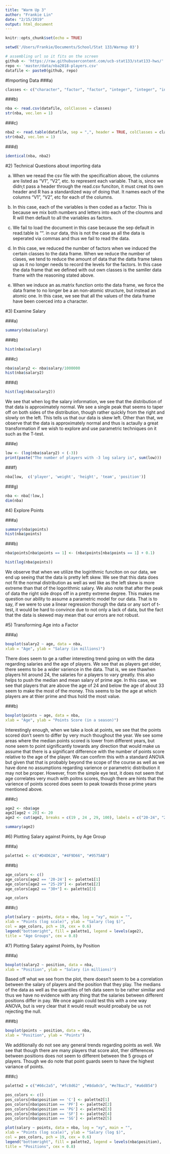 ```yaml
---
title: "Warm Up 3"
author: "Frankie Lin"
date: "2/15/2019"
output: html_document
---
```


```r
knitr::opts_chunk$set(echo = TRUE)
```

```r
setwd('/Users/Frankie/Documents/School/Stat 133/Warmup 03')

# assembling url so it fits on the screen
github <- 'https://raw.githubusercontent.com/ucb-stat133/stat133-hws/'
repo <- 'master/data/nba2018-players.csv'
datafile <- paste0(github, repo)
```

#Importing Data
###a)
```r
classes <- c("character", "factor", "factor", "integer", "integer", "integer", "integer", "character", "real", "integer", "integer", "integer", "integer", "integer", "integer")
```


###b)
```r
nba <- read.csv(datafile, colClasses = classes)
str(nba, vec.len = 1)
```

###c)
```r
nba2 <- read.table(datafile, sep = ",", header = TRUE, colClasses = classes)
str(nba2, vec.len = 1)
```

###d)
```r
identical(nba, nba2)
```

#2) Technical Questions about importing data

a) When we reead the csv file with the specificaltion above, the columns are listed as "V1", "V2", etc. to represent each variable. That is, since we didn;t pass a header through the read.csv funciton, it must creat its own header and R has a standardized way of doing that. It names each of the columns "V1", "V2", etc for each of the columns. 

b) In this case, each of the variables is then coded as a factor. This is because we mix both numbers and letters into each of the cloumns and R will then default to all the variables as factors. 

c) We fail to load the document in this case because the sep default in read.table is "". in our data, this is not the case as all the data is seperated via commas and thus we fail to read the data. 

d) In this case, we reduced the number of factors when we induced the certain classes to the data frame. When we reduce the number of clases, we tend to reduce the amount of data that the datta frame takes up as it no longer needs to record the levels for the factors. In this case the data frame that we defined with out own classes is the samller data frame with the reasoning stated above. 

e) When we induce an as.matrix function onto the data frame, we force the data frame to no longer be a an non-atomic structure, but instead an atomic one. In this case, we see that all the values of the data frame have been coerced into a character. 

#3) Examine Salary

###a) 
```r
summary(nba$salary)
```

###b)
```r
hist(nba$salary)
```

###c)
```r
nba$salary2 <- nba$salary/1000000
hist(nba$salary2)
```

###d)
```r
hist(log(nba$salary2))
```

We see that when log the salary information, we see that the distribution of that data is approximately normal. We see a single peak that seems to taper off on both sides of the distribution, though rather quickly from the right and slowly on the left. This tells us that our data is skew left. Other than that, we observe that the data is approximately normal and thus is actaully a great transformation if we wish to explore and use parametric techniques on it such as the T-test. 

###e)
```r
low <- (log(nba$salary2) < (-3))
print(paste("The number of players with -3 log salary is", sum(low)))
```

###f)
```r
nba[low,  c('player', 'weight', 'height', 'team', 'position')]
```

###g)
```r
nba <- nba[!low,]
dim(nba)
```

#4) Explore Points

###a)
```r
summary(nba$points)
hist(nba$points)
```

###b)
```r
nba$points[nba$points == 1] <- (nba$points[nba$points == 1] + 0.1)

hist(log(nba$points))
```

We observe that when we utilize the logirithmic funciton on our data, we end up seeing that the data is pretty left skew. We see that this data does not fit the normal distribution as well as wel like as the left skew is more extreme than that of the logorithmic salary. We also note that after the peak of data the right side drops off in a pretty extreme degree. This makes me question our ability to assume a parametric model for our data. That is to say, if we were to use a linear regression thorugh the data or any sort of t-test, it would be hard to convince due to not only a lack of data, but the fact that the data is skewed may mean that our errors are not robust. 

#5) Transforming Age into a Factor

###a)
```r
boxplot(salary2 ~ age, data = nba,
xlab = "Age", ylab = "Salary (in millions)")

```

There does seem to ge a rather interesting trend going on with the data regarding salaries and the age of players. We see that as players get older, there seems to be a wider varience in the data. That is, we see thawhen players hit around 24, the salaries for a players to vary greatly. this also helps to push the median and mean salary of prime age. In this case, we see that players that are above the age of 24 and below the age of about 33 seem to make the most of the money. This seems to be the age at which players are at thier prime and thus hold the most value. 

###b)
```r
boxplot(points ~ age, data = nba,
xlab = "Age", ylab = "Points Score (in a season)")
```

Interestingly enough, when we take a look at points, we see that the points scored don't seem to differ by very much thoughout the year. We see some areas where the median points scored is lower from different years, but none seem to point significantly towards any direction that would make us assume that there is a significant difference with the number of points score relative to the age of the player. We can confirm this with a standard ANOVA but given that that is probably beyond the scope of the course as well as we have done no assumptions regarding varience or parametric distribution it may not be proper. However, from the simple eye test, it does not seem that age correlates very much with poitns scores, though there are hints that the varience of points scored does seem to peak towards those prime years mentioned above. 

###c)
```r
age2 <- nba$age
age2[age2 < 20] <- 20
age2 <- cut(age2, breaks = c(19 , 24 , 29, 100), labels = c("20-24", "25-29", "30+"))

summary(age2)
```

#6) Plotting Salary against Points, by Age Group

###a)
```r
palette1 <- c("#D4D62A", "#4F9D66", "#9575AB")
```

###b)
```r
age_colors <- c()
age_colors[age2 == '20-24'] <- palette1[1]
age_colors[age2 == "25-29"] <- palette1[2]
age_colors[age2 == "30+"] <- palette1[3]

age_colors
```

###c)
```r
plot(salary ~ points, data = nba, log = "xy", main = "",
xlab = "Points (log scale)", ylab = "Salary (log $)",
col = age_colors, pch = 19, cex = 0.6)
legend("bottomright", fill = palette1, legend = levels(age2),
title = "Age Groups", cex = 0.8)
```

#7) Plotting Salary against Points, by Position

###a)
```r
boxplot(salary2 ~ position, data = nba,
xlab = "Position", ylab = "Salary (in millions)")
```

Based off what we see from the plot, there doesn't seem to be a correlation between the salary of players and the position that they play. The medians of the data as well as the quantiles of teh data seem to be rather similiar and thus we have no evidence with any thing that the salaries between different positions differ in pay. We once again could test this with a one way ANOVA, but is very clear that it would result would proabaly be us not rejecting the null. 

###b)
```r
boxplot(points ~ position, data = nba,
xlab = "Position", ylab = "Points")
```

We additionally do not see any general trends regarding points as well. We see that though there are many players that score alot, ther differences between positions does not seem to different between the 5 groups of players. Though we do note that point guards seem to have  the highest variance of points. 

###c)
```r
palette2 = c("#66c2a5", "#fc8d62" ,"#8da0cb", "#e78ac3", "#a6d854")

pos_colors <- c()
pos_colors[nba$position == 'C'] <- palette2[1]
pos_colors[nba$position == 'PF'] <- palette2[2]
pos_colors[nba$position == 'PG'] <- palette2[3]
pos_colors[nba$position == 'SF'] <- palette2[4]
pos_colors[nba$position == 'SG'] <- palette2[5]

plot(salary ~ points, data = nba, log = "xy", main = "",
xlab = "Points (log scale)", ylab = "Salary (log $)",
col = pos_colors, pch = 19, cex = 0.6)
legend("bottomright", fill = palette2, legend = levels(nba$position),
title = "Positions", cex = 0.8)

```



















